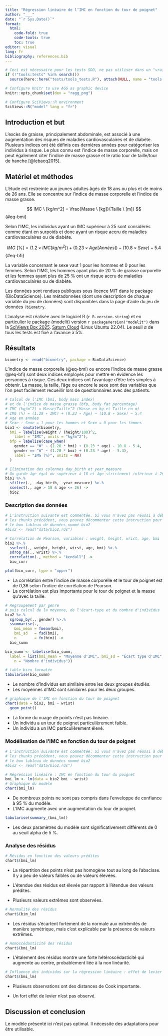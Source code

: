 ```yaml
---
title: "Régression linéaire de l’IMC en fonction du tour de poignet"
author: "___"
date: "`r Sys.Date()`"
format:
  html:
    code-fold: true
    code-tools: true
    toc: true
editor: visual
lang: fr
bibliography: references.bib
---
```


<!--% Votre objectif est de déboguer ce document Quarto afin qu’il compile. Vous avez à votre disposition des tests pour vérifier votre progression. -->

<!--% Remplacez author: "___" par votre nom. Votre nom n'est pas votre login Github. ex: author: "John Doe". Attention, l'entête YAML est très sensible aux espaces, aux guillemets et à l'"indentation" (= le nombre d'espaces blancs au début de chaque ligne). Par précaution, mettez toujours le texte derrière title:, author:, date:, … entre guillemets doubles et respectez l'indentation initiale. -->

```r
# Ceci est nécessaire pour les tests SDD, ne pas utiliser dans un "vrai" projet
if (!"tools:tests" %in% search())
  source(here::here("tests/tools_tests.R"), attach(NULL, name = "tools:tests"))

# Configure Knitr to use AGG as graphic device
knitr::opts_chunk$set(dev = "ragg_png")

# Configure SciViews::R environment
SciViews::R("model" lang = "fr")
```

<!--# Ce document est un carnet de notes. C'est l'équivalent d'un cahier de laboratoire pour vos analyses de données. Vous allez y consigner toutes les analyses que vous avez réalisées et leurs interprétations dans l'ordre de votre progression. Il se différencie des documents de présentation des résultats (rapport, présentation avec dias, article scientifique, ouvrage plus conséquent) par son style bref et informel.-->

## Introduction et but

L'excès de graisse, principalement abdominale, est associé à une augmentation des risques de maladies cardiovasculaires et de diabète. Plusieurs indices ont été définis ces dernières années pour catégoriser les individus à risque. Le plus connu est l'indice de masse corporelle, mais on peut également citer l'indice de masse grasse et le ratio tour de taille/tour de hanche [@lebacq2015].

## Matériel et méthodes

<!--# Dans un bloc-notes, la section matériel et méthodes peut être succincte et renvoyer, par exemple, à un cahier de laboratoire pour les détails, ou à un lien pour des données ouvertes (le DOI est un lien fiable, lorsqu'il existe). Précisez toujours les analyses statistiques et les logiciels utilisés, y compris leurs versions. Attention : RStudio n'est "que" l'éditeur, le logiciel qui fait les calculs est R ! -->

L'étude est restreinte aux jeunes adultes âgés de 18 ans ou plus et de moins de 26 ans. Elle se concentre sur l'indice de masse corporelle et l'indice de masse grasse.

$$
IMC \ [kg/m^2] = \frac{Masse \ [kg]}{Taille \ [m]}
$$ {#eq-bmi}

Selon l'IMC, les individus ayant un IMC supérieur à 25 sont considérés comme étant en surpoids et donc ayant un risque accru de maladies cardiovasculaires ou de diabète.

$$
IMG \ [\%] = (1.2 \times IMC [kg/m^2]) + (0.23 \times Age [Années]) - (10.8 \times Sexe) - 5.4 
$$ {#eq-bfi}

La variable concernant le sexe vaut 1 pour les hommes et 0 pour les femmes. Selon l'IMG, les hommes ayant plus de 20 % de graisse corporelle et les femmes ayant plus de 25 % ont un risque accru de maladies cardiovasculaires ou de diabète.

Les données sont rendues publiques sous licence MIT dans le package {BioDataScience}. Les métadonnées (dont une description de chaque variable du jeu de données) sont disponibles dans la page d'aide du jeu de données `?biometry`.

L'analyse est réalisée avec le logiciel R (`r R.version.string`) et en particulier le package {modelit} version `r packageVersion("modelit")` dans la [SciViews Box 2025](https://www.sciviews.org/software/svbox/). [Saturn Cloud](https://saturncloud.io/) (Linux Ubuntu 22.04). Le seuil $\alpha$ de tous les tests est fixé à l'avance à 5%.

## Résultats

```r
biometry <- read("biometry", package = BioDataScience)
```

L'indice de masse corporelle (@eq-bmi) ou encore l'indice de masse grasse (@eq-bfi) sont deux indices employés pour mettre en évidence les personnes à risque. Ces deux indices ont l'avantage d'être très simples à obtenir. La masse, la taille, l'âge ou encore le sexe sont des variables que l'on peut facilement recueillir lors de questionnaires avec des patients.

```r
# Calcul de l'IMC (bmi, body mass index)
# et de l'indice de masse grasse (bfp, body fat percentage)
# IMC (kg/m^2) = Masse/Taille^2 (Masse en kg et Taille en m)
# IMG (%) = (1.20 ∗ IMC) + (0.23 ∗ Age) − (10.8 ∗ Sexe) − 5.4
# Age en années
# Sexe : Sexe = 1 pour les hommes et Sexe = 0 pour les femmes
bio1 <- smutate(biometry,
  bmi = labelise(weight / (height/100)^2,
    label = "IMC", units = "kg/m^2"),
  bfp = labelise(case_when(
    gender == "W" ~ (1.20 * bmi) + (0.23 * age) - 10.8 - 5.4,
    gender == "W" ~ (1.20 * bmi) + (0.23 * age) - 5.4),
    label = "IMG (%)", units = NA)
  )
```

```r
# Élimination des colonnes day_birth et year_measure
# On garde âge égal ou supérieur à 18 et âge strictement inférieur à 26
bio1 %>.%
  sfilter(., -day_birth, -year_measure) %>.%
  sselect(., age > 18 & age <= 26) ->
  bio2
```

### Description des données

```r
# L'instruction suivante est commentée. Si vous n'avez pas réussi à déboguer 
# les chunks précédent, vous pouvez décommenter cette instruction pour obtenir
# le bon tableau de données nommé bio2
#bio2 <- read("data/bio2.rds")
```

```r
# Corrélation de Pearson, variables : weight, height, wrist, age, bmi
bio2 %>.%
  sselect(., weight, height, wirst, age, bmi) %>.%
  sdrop_na(., wrist) %>.%
  correlation(., method = "kendall") ->
  bio_corr

plot(bio_corr, type = "upper")
```

-   La corrélation entre l'indice de masse corporelle et le tour de poignet est de 0,36 selon l'indice de corrélation de Pearson.
-   La corrélation est plus importante pour le tour de poignet et la masse qu'avec la taille.

```r
# Regroupement par genre
# puis calcul de la moyenne, de l'écart-type et du nombre d'individus
bio2 %>.%
  sgroup_by(., gender) %>.%
  ssummarise(.,
    bmi_mean = fmean(bmi),
    bmi_sd   = fsd(bmi),
    n        = fn(bim)) ->
  bio_summ

bio_summ <- labelise(bio_summ,
  label = list(bmi_mean = "Moyenne d'IMC", bmi_sd = "Écart type d'IMC",
    n = "Nombre d'individus"))

# table bien formatée
tabularise(bio_summ) 
```

-   Le nombre d'individus est similaire entre les deux groupes étudiés.
-   Les moyennes d'IMC sont similaires pour les deux groupes.

```r
# graphique de l'IMC en fonction du tour de poignet
chart(data = bio2, bmi ~ wrist) 
  geom_point()
```

-   La forme du nuage de points n'est pas linéaire.
-   Un individu a un tour de poignet particulièrement faible.
-   Un individu a un IMC particulièrement élevé.

### Modélisation de l'IMC en fonction du tour de poignet

```r
# L'instruction suivante est commentée. Si vous n'avez pas réussi à déboguer 
# les chunks précédent, vous pouvez décommenter cette instruction pour obtenir
# le bon tableau de données nommé bio2
#bio2 <- read("data/bio2.rds")
```

```r
# Régression linéaire : IMC en fonction du tour du poignet
bmi_lm <- lm(data = bio2 bmi ~ wrist)
# Graphique du modèle
chart(bmi_lm)
```

-   De nombreux points ne sont pas compris dans l'enveloppe de confiance à 95 % du modèle.
-   L'IMC augmente avec une augmentation du tour de poignet.

<!--# Nouveautés : 1) La fonction summary_() du package {modelit} propose le même résultat que  summary() en gardant l'object employé en tant qu'attribut ce qui permet une meilleure gestion des labels. 2) Résumé du modèle mieux présenté grâce à tabularise(). -->

```r
tabularise(summary_(bmi_lm))
```

-   Les deux paramètres du modèle sont significativement différents de 0 au seuil alpha de 5 %.

### Analyse des résidus

<!--# Indice : utilisez la page d'aide ?chart.lm pour vous guider-->

```r
# Résidus en fonction des valeurs prédites
chart$(bmi_lm)
```

-   La répartition des points n'est pas homogène tout au long de l'abscisse. Il y a peu de valeurs faibles ou de valeurs élevées.

-   L'étendue des résidus est élevée par rapport à l'étendue des valeurs prédites.

-   Plusieurs valeurs extrêmes sont observées.

```r
# Normalité des résidus
chart$(bim_lm)
```

-   Les résidus s'écartent fortement de la normale aux extrémités de manière symétrique, mais c'est explicable par la présence de valeurs extrêmes.

```r
# Homoscédasticité des résidus
chart$(bmi_lm)
```

-   L'étalement des résidus montre une forte hétéroscédasticité qui augmente au centre, probablement liée à la non linéarité.

```r
# Influence des individus sur la régression linéaire : effet de levier des résidus
chart$(bmi_lm)
```

-   Plusieurs observations ont des distances de Cook importante.

-   Un fort effet de levier n'est pas observé.

## Discussion et conclusion

Le modèle présenté ici n'est pas optimal. Il nécessite des adaptations pour être utilisable.
